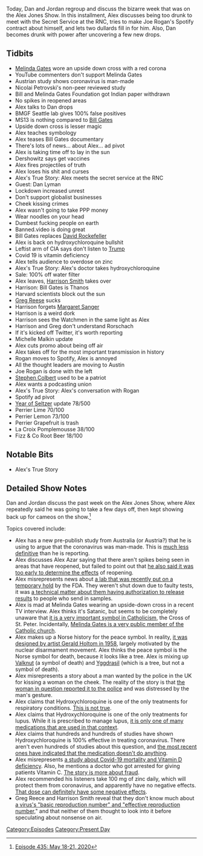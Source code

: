 {{DEFAULTSORT:
    #_EPISODE_0435:May 18-21, 2020
}}{{Episode
    | title             = May 18-21, 2020
    | caption           = Listen to this episode on [https://knowledgefight.libsyn.com/435-may-18-21-2020 Libsyn] [https://open.spotify.com/episode/1bjdqtDSxBlTcBNfLRFTEH Spotify], Read the [[Transcript/435: May 18-21, 2020|Unofficial Transcript]]
    | episodeNumber     = 435
    | length            = 02:03:22
    | airDate           = May 22, 2020
    | coverageStartDate = May 18, 2020
    | coverageEndDate   = May 21, 2020
    | episodeType       = [[:Category:Present Day|Present Day]]
    | appearance        = [[Melinda Gates]], [[Nicolai Petrovski]], [[Bill Gates]], [[Alan Dershowitz]], [[Dan Lyman]], [[David Rockefeller]], [[Harrison Smith]], [[Greg Reese]], [[Margaret Sanger]], [[Michelle Malkin]], [[Joe Rogan]], [[Stephen Colbert]]
    | beverage          = Perrier Lime; Perrier Lemon; Perrier Grapefruit; La Croix Pamplemousse; Fizz & Co Root Beer
    | oocDrop           = You're not sticking your metal penis in me!
    | previousEpisode   = [[434: Bill Cooper Covers OKC Part 1]]
    | nextEpisode       = [[436: May 22, 2020]]
}}

{{Stub}}

Today, Dan and Jordan regroup and discuss the bizarre week that was on the Alex Jones Show.  In this installment, Alex discusses being too drunk to meet with the Secret Service at the RNC, tries to make Joe Rogan's Spotify contract about himself, and lets two dullards fill in for him. Also, Dan becomes drunk with power after uncovering a few new drops.

==Tidbits==

*[[Melinda Gates]] wore an upside down cross with a red corona
*YouTube commenters don't support Melinda Gates
*Austrian study shows coronavirus is man-made
*Nicolai Petrovski's non-peer reviewed study
*Bill and Melinda Gates Foundation got Indian paper withdrawn
*No spikes in reopened areas
*Alex talks to Dan drops
*BMGF Seattle lab gives 100% false positives
*MS13 is nothing compared to [[Bill Gates]]
*Upside down cross is lesser magic
*Alex teaches symbology
*Alex teases Bill Gates documentary
*There's lots of news... about Alex... ad pivot
*Alex is taking time off to lay in the sun
*Dershowitz says get vaccines
*Alex fires projectiles of truth
*Alex loses his shit and curses
*Alex's True Story: Alex meets the secret service at the RNC
*Guest: Dan Lyman
*Lockdown increased unrest
*Don't support globalist businesses
*Cheek kissing crimes
*Alex wasn't going to take PPP money
*Wear noodles on your head
*Dumbest fucking people on earth
*Banned.video is doing great
*Bill Gates replaces [[David Rockefeller]]
*Alex is back on hydroxychloroquine bullshit
*Leftist arm of CIA says don't listen to [[Donald Trump|Trump]]
*Covid 19 is vitamin deficiency
*Alex tells audience to overdose on zinc
*Alex's True Story: Alex's doctor takes hydroxychloroquine
*Sale: 100% off water filter
*Alex leaves, [[Harrison Smith]] takes over
*Harrison: Bill Gates is Thanos
*Harvard scientists block out the sun
*[[Greg Reese]] sucks
*Harrison forgets [[Margaret Sanger]]
*Harrison is a weird dork
*Harrison sees the Watchmen in the same light as Alex
*Harrison and Greg don't understand Rorschach
*If it's kicked off Twitter, it's worth reporting
*Michelle Malkin update
*Alex cuts promo about being off air
*Alex takes off for the most important transmission in history
*Rogan moves to Spotify, Alex is annoyed
*All the thought leaders are moving to Austin
*Joe Rogan is done with the left
*[[Stephen Colbert]] used to be a patriot
*Alex wants a podcasting union
*Alex's True Story: Alex's conversation with Rogan
*Spotify ad pivot
*[[The Year of the Seltzer|Year of Seltzer]] update 78/500
*Perrier Lime 70/100
*Perrier Lemon 73/100
*Perrier Grapefruit is trash
*La Croix Pomplemousse 38/100
*Fizz & Co Root Beer 18/100

==Notable Bits==

*Alex's True Story

==Detailed Show Notes==

Dan and Jordan discuss the past week on the Alex Jones Show, where Alex repeatedly said he was going to take a few days off, then kept showing back up for cameos on the show.<ref>[https://knowledgefight.com/research/2020/5/21/episode-435-may-18-21-2020 Episode 435: May 18-21, 2020]</ref>

Topics covered include:

*Alex has a new pre-publish study from Australia (or Austria?) that he is using to argue that the coronavirus was man-made. This is [https://www.theweek.in/news/world/2020/05/19/novel-coronavirus-is-human-made-says-australia-study.html much less definitive] than he is reporting.
*Alex discusses Alex Azar saying that there aren't spikes being seen in areas that have reopened, but failed to point out that [https://www.reuters.com/article/us-health-coronavirus-usa/no-spike-in-coronavirus-in-places-reopening-u-s-health-secretary-says-idUSKBN22T0HN he also said it was too early to determine the effects] of reopening.
*Alex misrepresents news about [https://www.kiro7.com/news/local/fda-halts-covid-19-in-home-test-kits-seattle/6ECNJ3HJYJFLJG6JCFBXW4ABHY/ a lab that was recently put on a temporary hold] by the FDA. They weren't shut down due to faulty tests, it was [https://www.geekwire.com/2020/coronavirus-tracking-project-backed-bill-gates-gets-put-hold-due-fda-concerns/ a technical matter about them having authorization to release results] to people who send in samples.
*Alex is mad at Melinda Gates wearing an upside-down cross in a recent TV interview. Alex thinks it's Satanic, but seems to be completely unaware that [https://www.catholic.com/magazine/online-edition/the-upside-down-cross-satanic-or-symbolic it is a very important symbol in Catholicism], the Cross of St. Peter. Incidentally, [https://www.worldvision.org/gender-equality-news-stories/melinda-gates-interview Melinda Gates is a very public member of the Catholic church].
*Alex makes up a Norse history for the peace symbol. In reality, [https://theweek.com/captured/737372/origin-story-peace-sign it was designed by artist Gerald Holtom in 1958], largely motivated by the nuclear disarmament movement. Alex thinks the peace symbol is the Norse symbol for death, because it looks like a tree. Alex is mixing up [https://norse-mythology.org/symbols/ Valknut] (a symbol of death) and [https://publicdomainreview.org/collection/yggdrasil-the-sacred-ash-tree-of-norse-mythology Yggdrasil] (which is a tree, but not a symbol of death).
*Alex misrepresents a story about a man wanted by the police in the UK for kissing a woman on the cheek. The reality of the story is that [https://www.dailymail.co.uk/news/article-8326633/Police-launch-sexual-assault-appeal-lorry-driver-kisses-pensioner-woman-cheek.html the woman in question reported it to the police] and was distressed by the man's gesture.
*Alex claims that Hydroxychloroquine is one of the only treatments for respiratory conditions. [https://www.rtmagazine.com/products-treatment/pharmaceuticals/us-pharmaceuticals/pharmacological-treatment-of-respiratory-disorders/ This is not true].
*Alex claims that Hydroxychloroquine is one of the only treatments for lupus. While it is prescribed to manage lupus, [https://www.lupus.org/resources/medications-used-to-treat-lupus it is only one of many medications that are used in that context].
*Alex claims that hundreds and hundreds of studies have shown Hydroxychloroquine is 100% effective in treating coronavirus. There aren't even hundreds of studies about this question, and [https://www.cidrap.umn.edu/news-perspective/2020/05/studies-find-further-lack-covid-benefit-hydroxychloroquine the most recent ones have indicated that the medication doesn't do anything].
*Alex misrepresents [https://www.sciencedaily.com/releases/2020/05/200507121353.htm a study about Covid-19 mortality and Vitamin D deficiency]. Also, he mentions a doctor who got arrested for giving patients Vitamin C. [https://www.thedailybeast.com/detroit-doctor-charles-mok-charged-after-pushing-bogus-vitamin-c-infusions-as-covid-19-cure The story is more about fraud].
*Alex recommended his listeners take 100 mg of zinc daily, which will protect them from coronavirus, and apparently have no negative effects. [https://pubmed.ncbi.nlm.nih.gov/2407097/ That dose can definitely have some negative effects].
*Greg Reece and Harrison Smith reveal that they don't know much about [https://www.healthknowledge.org.uk/public-health-textbook/research-methods/1a-epidemiology/epidemic-theory a virus's "basic reproduction number" and "effective reproduction number,]" and that neither of them thought to look into it before speculating about nonsense on air.

[[Category:Episodes]]
[[Category:Present Day]]
